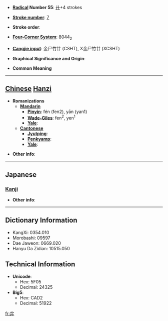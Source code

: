 * '''[[Wiktionary:Chinese radical index| Radical]] Number 55''': [[Wiktionary:Chinese radical index 廾|廾]]+4 strokes

* '''[[Wiktionary:Chinese total strokes index|Stroke number]]''': [[Wiktionary:Chinese total strokes index 7|7]]

* '''Stroke order''': 

* '''[[Wiktionary:Chinese four corner index|Four-Corner System]]''': 8044<sub>2</sub>

* '''[[Wiktionary:Chinese Cangjie index|Cangjie input]]''': 金尸竹廿 (CSHT), X金尸竹廿 (XCSHT)

* '''Graphical Significance and Origin''': 

* '''Common Meaning'''

----

== [[Chinese]] [[Hanzi]] ==

* '''Romanizations'''
** '''[[Mandarin]]'''
*** '''[[Pinyin]]''': fén (fen2), yān (yan1)
*** '''[[Wade-Giles]]''': fen<sup>2</sup>, yen<sup>1</sup>
*** '''[[Yale]]''': 
** '''[[Cantonese]]'''
*** '''[[Jyutping]]''':
*** '''[[Penkyamp]]''': 
*** '''[[Yale]]''': 

* '''Other info''': 

----

==Japanese==
===[[Kanji]]===
{{kanji|on readings=[[ふん]] (fun), [[ぶん]] (bun)|kun readings=}}

* '''Other info''':  

----

== Dictionary Information ==

* KangXi: 0354.010
* Morobashi: 09597
* Dae Jaweon: 0669.020
* Hanyu Da Zidian: 10515.050

== Technical Information ==

* '''Unicode''':
** Hex: 5F05
** Decimal: 24325
* '''Big5''':
** Hex: CAD2
** Decimal: 51922

[[fr:弅]]